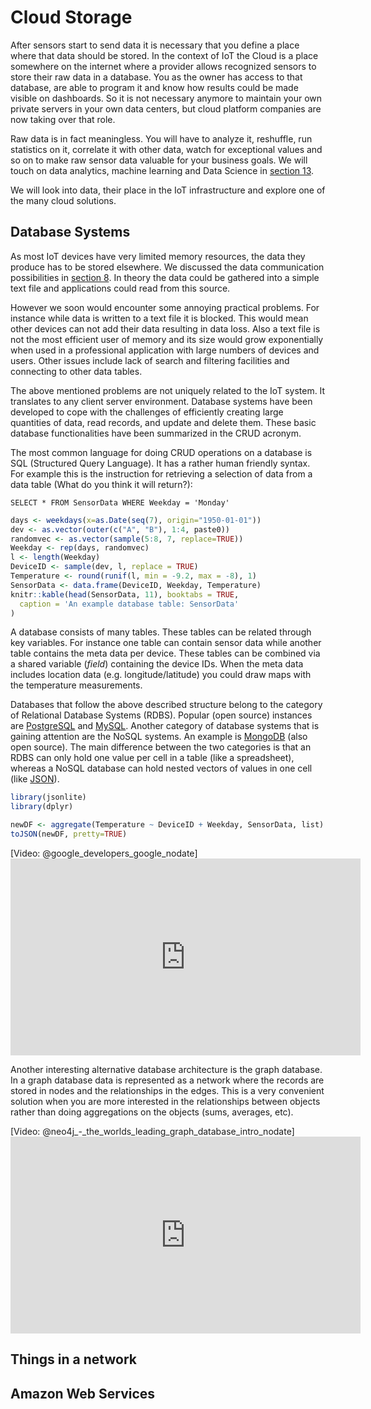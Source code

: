 # Cloud Storage {#storage}

After sensors start to send data it is necessary that you define a place where that data should be stored. In the context of IoT the Cloud is a place somewhere on the internet where a provider allows recognized sensors to store their raw data in a database. You as the owner has access to that database, are able to program it and know how results could be made visible on dashboards. So it is not necessary anymore to maintain your own private servers in your own data centers, but cloud platform companies are now taking over that role.

Raw data is in fact meaningless. You will have to analyze it, reshuffle, run statistics on it, correlate it with other data, watch for exceptional values and so on to make raw sensor data valuable for your business goals. We will touch on data analytics, machine learning and Data Science in [section 13](#analytics).

We will look into data, their place in the IoT infrastructure and explore one of the many cloud solutions.

## Database Systems
As most IoT devices have very limited memory resources, the data they produce has to be stored elsewhere. We discussed the data communication possibilities in [section 8](#communication). In theory the data could be gathered into a simple text file and applications could read from this source.

However we soon would encounter some annoying practical problems. For instance while data is written to a text file it is blocked. This would mean other devices can not add their data resulting in data loss. Also a text file is not the most efficient user of memory and its size would grow exponentially when used in a professional application with large numbers of devices and users. Other issues include lack of search and filtering facilities and connecting to other data tables.

The above mentioned problems are not uniquely related to the IoT system. It translates to any client server environment. Database systems have been developed to cope with the challenges of efficiently creating large quantities of data, read records, and update and delete them. These basic database functionalities have been summarized in the CRUD acronym.

The most common language for doing CRUD operations on a database is SQL (Structured Query Language). It has a rather human friendly syntax. For example this is the instruction for retrieving a selection of data from a data table (What do you think it will return?):

```
SELECT * FROM SensorData WHERE Weekday = 'Monday'
```

```r
days <- weekdays(x=as.Date(seq(7), origin="1950-01-01"))
dev <- as.vector(outer(c("A", "B"), 1:4, paste0))
randomvec <- as.vector(sample(5:8, 7, replace=TRUE))
Weekday <- rep(days, randomvec)
l <- length(Weekday)
DeviceID <- sample(dev, l, replace = TRUE)
Temperature <- round(runif(l, min = -9.2, max = -8), 1)
SensorData <- data.frame(DeviceID, Weekday, Temperature)
knitr::kable(head(SensorData, 11), booktabs = TRUE,
  caption = 'An example database table: SensorData'
)
```

A database consists of many tables. These tables can be related through key variables. For instance one table can contain sensor data while another table contains the meta data per device. These tables can be combined via a shared variable (*field*) containing the device IDs. When the meta data includes location data (e.g. longitude/latitude) you could draw maps with the temperature measurements.

Databases that follow the above described structure belong to the category of Relational Database Systems (RDBS). Popular (open source) instances are [PostgreSQL](https://www.postgresql.org/) and [MySQL](https://www.mysql.com/). Another category of database systems that is gaining attention are the NoSQL systems. An example is [MongoDB](https://www.mongodb.com/) (also open source). The main difference between the two categories is that an RDBS can only hold one value per cell in a table (like a spreadsheet), whereas a NoSQL database can hold nested vectors of values in one cell (like [JSON](http://www.json.org/)).

```r
library(jsonlite)
library(dplyr)

newDF <- aggregate(Temperature ~ DeviceID + Weekday, SensorData, list) %>% filter(Weekday == 'Monday')
toJSON(newDF, pretty=TRUE)
```


[Video: @google_developers_google_nodate]
<iframe width="560" height="315" src="https://www.youtube.com/embed/rRoy6I4gKWU" frameborder="0" allowfullscreen></iframe>

Another interesting alternative database architecture is the graph database. In a graph database data is represented as a network where the records are stored in nodes and the relationships in the edges. This is a very convenient solution when you are more interested in the relationships between objects rather than doing aggregations on the objects (sums, averages, etc).


[Video: @neo4j_-_the_worlds_leading_graph_database_intro_nodate]
<iframe width="560" height="315" src="https://www.youtube.com/embed/83P81ebgCxA" frameborder="0" allowfullscreen></iframe>



## Things in a network

## Amazon Web Services


